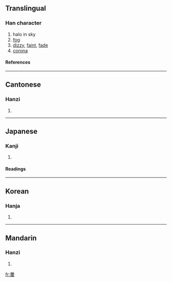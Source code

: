 {{see|晕}}

==Translingual==
===Han character===
{{Han char|rn=72|rad=日|as=09|sn=13|four=6050<sub>6</sub>|canj=日月十十 (ABJJ), X日月十十 (XABJJ)}}
# halo in sky
# [[fog]]
# [[dizzy]], [[faint]], [[fade]]
# [[corona]]
====References====
{{Han ref|kx=0497.370|dkj=14037|dj=0865.280|hdz=21527.010|uh=6688|ud=26248|bh=B777|bd=46967}}

----

==Cantonese==
===Hanzi===
{{yue-hanzi|jyut=|y=wan4}}
# {{defn|Cantonese}}

----
==Japanese==
===Kanji===
{{ja-kanji|grade=|rs=日09}}
# {{defn|Japanese}} 
====Readings====
{{ja-readings|on=[[うん]] (un)|kun=[[かさ]] (kasa), [[ぼかし]] (bokashi), [[めまい]] (memai)}}

----
==Korean==
===Hanja===
{{ko-hanja|hangeul=[[훈]], [[운]]|eumhun=|rv=hun, un|mr=hun, un|y=hwun, wun}}
# {{defn|Korean}}

----
==Mandarin==
===Hanzi===
{{cmn-hanzi|sim=晕|pin=[[yūn]] (yun1), [[yùn]] (yun4)|wg=yün<sup>1</sup>, yün<sup>4</sup>}}
# {{defn|Mandarin}}

[[fr:暈]]